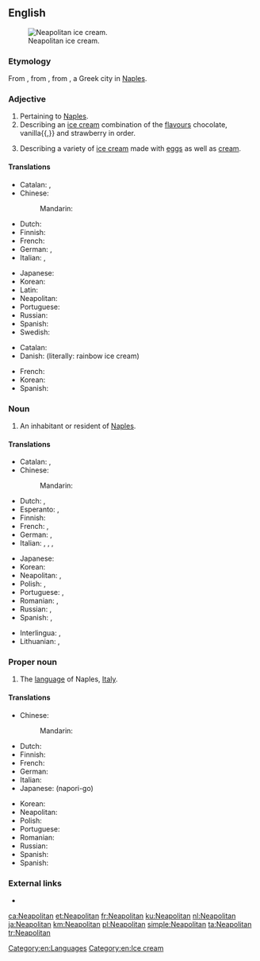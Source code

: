 ==English==
[[Image:Neapolitan ice cream UK.JPG|thumb|right|Neapolitan ice cream.]]

===Etymology===
From {{etyl|la|en}} {{m|la|neāpolītānus}}, from {{m|la|Neāpolis}}, from {{etyl|grc|en}} {{term|Νεάπολις||new city|lang=grc}}, a Greek city in [[Naples]].

===Adjective===
{{en-adj|-}}

# Pertaining to [[Naples]].
# Describing an [[ice cream]] combination of the [[flavours]] chocolate, vanilla{{,}} and strawberry in order.
# {{cx|dated|lang=en}} Describing a variety of [[ice cream]] made with [[egg]]s as well as [[cream]]. <!--Webster 1913-->

====Translations====
{{trans-top|pertaining to Naples}}
* Catalan: {{t|ca|napolità}}, {{t|ca|napolitana}}
* Chinese:
*: Mandarin: {{t|cmn|那不勒斯的|tr=Nàbùlèsī de|sc=Hani}}
* Dutch: {{t+|nl|Napolitaans}}
* Finnish: {{t+|fi|napolilainen}}
* French: {{t+|fr|napolitain}}
* German: {{t+|de|Neapolitaner}}, {{t+|de|neapolitanisch}}
* Italian: {{t+|it|napoletano}}, {{t+|it|partenopeo}}
{{trans-mid}}
* Japanese: {{t|ja|ナポリの|tr=Napori no}}
* Korean: {{t|ko|나폴리의|tr=Napolli ui|sc=Kore}}
* Latin: {{t|la|neāpolītānus}}
* Neapolitan: {{t|nap|napulitano}}
* Portuguese: {{t+|pt|napolitano}}
* Russian: {{t+|ru|неаполита́нский}}
* Spanish: {{t+|es|napolitano}}
* Swedish: {{t|sv|neapolitansk}}
{{trans-bottom}}

{{trans-top|ice cream}}
* Catalan: {{t|ca|gelat napolità|m}}
* Danish: {{t|da|regnbueis}} (literally: rainbow ice cream)
{{trans-mid}}
* French: {{t|fr|tranche napolitaine|f}}
* Korean: {{t|ko|나폴리 아이스크림|tr=Napolli aiseukeurim|sc=Kore}}
* Spanish: {{t|es|helado napolitano|m}}
{{trans-bottom}}

===Noun===
{{en-noun}}

# An inhabitant or resident of [[Naples]].

====Translations====
{{trans-top|inhabitant or resident of Naples}}
* Catalan: {{t|ca|napolità|m}}, {{t|ca|napolitana|f}}
* Chinese:
*: Mandarin: {{t|cmn|那不勒斯人|tr=Nàbùlèsī rén|sc=Hani}}
* Dutch: {{t+|nl|Napolitaan|m}}, {{t+|nl|Napolitaanse|f}}
* Esperanto: {{t|eo|napolano}} {{qualifier|man or woman}}, {{t|eo|napolanino}} {{qualifier|woman}}
* Finnish: {{t+|fi|napolilainen}}
* French: {{t+|fr|Napolitain|m}}, {{t+|fr|Napolitaine|f}}
* German: {{t+|de|Neapolitaner|m}}, {{t+|de|Neapolitanerin|f}}
* Italian: {{t+|it|napoletano|m}}, {{t+|it|napoletana|f}}, {{t+|it|partenopeo|m}}, {{t|it|partenopea|f}}
{{trans-mid}}
* Japanese: {{t|ja|ナポリ人|tr=Napori jin}}
* Korean: {{t|ko|나폴리인|tr=Napolli in|sc=Kore}}
* Neapolitan: {{t|nap|napulitano|m}}, {{t|nap|napulitana|f}}
* Polish: {{t+|pl|neapolitańczyk|m}}, {{t+|pl|neapolitanka|f}}
* Portuguese: {{t+|pt|napolitano|m}}, {{t|pt|napolitana|f}}
* Romanian: {{t+|ro|napolitan|m}}, {{t+|ro|napolitană|f}}
* Russian: {{t+|ru|неаполита́нец|m}}, {{t+|ru|неаполита́нка|f}}
* Spanish: {{t+|es|napolitano|m}}, {{t+|es|napolitana|f}}
{{trans-bottom}}

{{checktrans-top}}
* Interlingua: {{t-check|ia|neapolitano|m}}, {{t-check|ia|neapolitana|f}}
* Lithuanian: {{t-check|lt|neapolietis|m}}, {{t-check|lt|neapolietė|f}}
{{trans-bottom}}

===Proper noun===
{{en-proper noun}}

# The [[language]] of Naples, [[Italy]].

====Translations====
{{trans-top|language of Naples, Italy}}
* Chinese:
*: Mandarin: {{t|cmn|那不勒斯語|tr=Nàbùlèsī yǔ|sc=Hani}}
* Dutch: {{t+|nl|Napolitaans|n}}
* Finnish: {{t+|fi|napoli}}
* French: {{t+|fr|napolitain|m}}
* German: {{t+|de|Neapolitanisch|n}}
* Italian: {{t+|it|napoletano|m}}
* Japanese: {{t+|ja|ナポリ語}} (napori-go)
{{trans-mid}}
* Korean: {{t|ko|나폴리어|tr=Napolli eo|sc=Kore}}
* Neapolitan: {{t|nap|Nnapulitano|m}}
* Polish: {{t+|pl|neapolitański|m}}
* Portuguese: {{t+|pt|napolitano|m}}
* Romanian: {{t+|ro|napolitană|f}}
* Russian: {{t+|ru|неаполита́нский|m}}
* Spanish: {{t+|es|napolitano|m}}
* Spanish: {{t+|es|napolitano|m}}
{{trans-bottom}}

===External links===
* {{ethnologue|code=nap}}

[[Category:en:Languages]]
[[Category:en:Ice cream]]

[[ca:Neapolitan]]
[[et:Neapolitan]]
[[fr:Neapolitan]]
[[ku:Neapolitan]]
[[nl:Neapolitan]]
[[ja:Neapolitan]]
[[km:Neapolitan]]
[[pl:Neapolitan]]
[[simple:Neapolitan]]
[[ta:Neapolitan]]
[[tr:Neapolitan]]